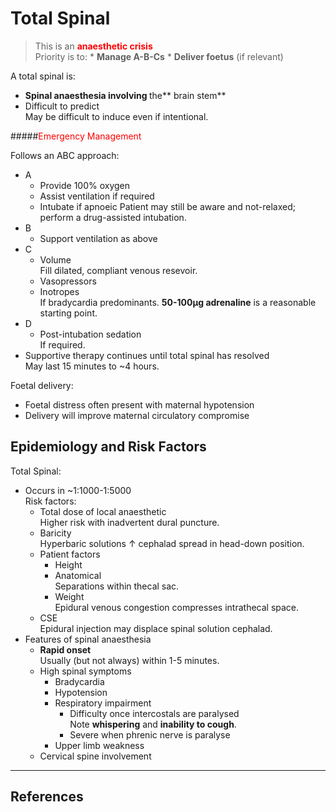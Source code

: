 # Total Spinal


> This is an <span style="color:red">**anaesthetic crisis**</span>  
> Priority is to:
>* **Manage A-B-Cs**
>* **Deliver foetus** (if relevant)

A total spinal is:

* **Spinal anaesthesia involving **the** brain stem**
* Difficult to predict  
May be difficult to induce even if intentional.


#####<span style="color:red">Emergency Management</span>

Follows an ABC approach:

* A
	* Provide 100% oxygen
	* Assist ventilation if required
	* Intubate if apnoeic 
	Patient may still be aware and not-relaxed; perform a drug-assisted intubation.
* B
	* Support ventilation as above
* C
	* Volume  
	Fill dilated, compliant venous resevoir.
	* Vasopressors  
	* Inotropes  
	If bradycardia predominants. **50-100µg adrenaline** is a reasonable starting point.
* D
	* Post-intubation sedation  
	If required.
* Supportive therapy continues until total spinal has resolved  
May last 15 minutes to ~4 hours.


Foetal delivery:

* Foetal distress often present with maternal hypotension
* Delivery will improve maternal circulatory compromise


## Epidemiology and Risk Factors

Total Spinal:

* Occurs in ~1:1000-1:5000  
Risk factors:
	* Total dose of local anaesthetic  
	Higher risk with inadvertent dural puncture.
	* Baricity  
	Hyperbaric solutions ↑ cephalad spread in head-down position.
	* Patient factors
		* Height
		* Anatomical  
		Separations within thecal sac.
		* Weight  
		Epidural venous congestion compresses intrathecal space.
	* CSE  
	Epidural injection may displace spinal solution cephalad.
* Features of spinal anaesthesia
	* **Rapid onset**  
	Usually (but not always) within 1-5 minutes.
	* High spinal symptoms
		* Bradycardia
		* Hypotension
		* Respiratory impairment
			* Difficulty once intercostals are paralysed  
			Note **whispering** and **inability to cough**.
			* Severe when phrenic nerve is paralyse  
		* Upper limb weakness
	* Cervical spine involvement


---

## References


